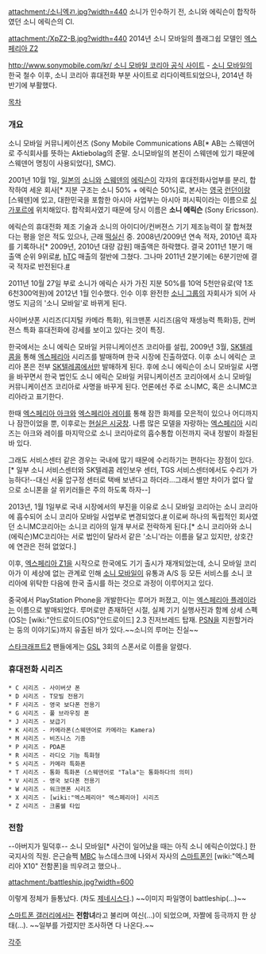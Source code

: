 attachment:/소니엑ㄺ.jpg?width=440
소니가 인수하기 전, 소니와 에릭슨이 합작하였던 소니 에릭슨의 CI.

attachment:/XpZ2-B.jpg?width=440
2014년 소니 모바일의 플래그쉽 모델인 [[엑스페리아 Z2]]

[[http://www.sonymobile.com/kr/ 소니 모바일 코리아 공식 사이트]] - [[소니 모바일]]의 한국 철수 이후, 소니 코리아 휴대전화 부분 사이트로 리다이렉트되었으나, 2014년 하반기에 부활했다.

[[목차]]

=== 개요 ===
소니 모바일 커뮤니케이션즈 (Sony Mobile Communications AB[* AB는 스웨덴어로 주식회사를 뜻하는 Aktiebolag의 준말. 소니모바일의 본진이 스웨덴에 있기 때문에 스웨덴어 명칭이 사용되었다], SMC).

2001년 10월 1일, [[일본]]의 [[소니]]와 [[스웨덴]]의 [[에릭슨]]이 각자의 휴대전화사업부를 분리, 합작하여 세운 회사[* 지분 구조는 소니 50% + 에릭슨 50%]로, 본사는 [[영국]] [[런던]]이랑 [스웨덴]에 있고, 대한민국을 포함한 아시아 사업부는 아시아 퍼시픽이라는 이름으로 [[싱가포르]]에 위치해있다. 합작회사였기 때문에 당시 이름은 '''소니 에릭슨''' (Sony Ericsson).

에릭슨의 휴대전화 제조 기술과 소니의 아이디어/컨버젼스 기기 제조능력이 잘 합쳐졌다는 평을 얻은 적도 있으나, 근래 [[떡실신]] 중. 2008년/2009년 연속 적자, 2010년 흑자를 기록하나[* 2009년, 2010년 대량 감원] 매출액은 하락했다. 결국 2011년 1분기 매출액 순위 9위로[http://www.etnews.co.kr/news/detail.html?id=201105090050&mc=m_014_00003 #], [[hTC]] 매출의 절반에 그쳤다. 그나마 2011년 2분기에는 6분기만에 결국 적자로 반전된다.[http://www.ddaily.co.kr/news/news_view.php?uid=80307 #]

2011년 10월 27일 부로 소니가 에릭슨 사가 가진 지분 50%를 10억 5천만유로(약 1조 6천300억원)에 2012년 1월 인수했다. 인수 이후 완전한 [[소니 그룹]]의 자회사가 되어 사명도 지금의 '소니 모바일'로 바뀌게 된다.

사이버샷폰 시리즈(디지털 카메라 특화), 워크맨폰 시리즈(음악 재생능력 특화)등, 컨버젼스 특화 휴대전화에 강세를 보이고 있다는 것이 특징. 

한국에서는 소니 에릭슨 모바일 커뮤니케이션즈 코리아를 설립, 2009년 3월, [[SK텔레콤]]을 통해 [[엑스페리아]] 시리즈를 발매하며 한국 시장에 진출하였다. 이후 소니 에릭슨 코리아 폰은 전부 [[SK텔레콤]]에서만 발매하게 된다. 후에 소니 에릭슨이 소니 모바일로 사명을 바꾸면서 한국 법인도 소니 에릭슨 모바일 커뮤니케이션즈 코리아에서 소니 모바일 커뮤니케이션즈 코리아로 사명을 바꾸게 된다. 언론에선 주로 소니MC, 혹은 소니MC코리아라고 표기한다.

한때 [[엑스페리아 아크]]와 [[엑스페리아 레이]]를 통해 잠깐 화제를 모은적이 있으나 어디까지나 잠깐이었을 뿐, 이후로는 [[현실은 시궁창]]. 나름 많은 모델을 자랑하는 [[엑스페리아]] 시리즈는 아크와 레이를 마지막으로 소니 코리아로의 흡수통합 이전까지 국내 정발이 좌절된 바 있다. 

그래도 서비스센터 같은 경우는 국내에 많기 때문에 수리하기는 편하다는 장점이 있다.[* 일부 소니 서비스센터와 SK텔레콤 레인보우 센터, TGS 서비스센터에서도 수리가 가능하다!--대신 서울 압구정 센터로 택배 보낸다고 하더라...그래서 별만 차이가 없다 앞으로 소니폰을 살 위키러들은 주의 하도록 하자--]

2013년, 1월 1일부로 국내 시장에서의 부진을 이유로 소니 모바일 코리아는 소니 코리아에 흡수되어 소니 코리아 모바일 사업부로 변경되었다.[http://view.asiae.co.kr/news/view.htm?idxno=2013010411230205004&nvr=Y #] 이로써 하나의 독립적인 회사였던 소니MC코리아는 소니코 리아의 일개 부서로 전락하게 된다.[* 소니 코리아와 소니(에릭슨)MC코리아는 서로 법인이 달라서 같은 '소니'라는 이름을 달고 있지만, 상호간에 연관은 전혀 없었다.]

이후, [[엑스페리아 Z1]]을 시작으로 한국에도 기기 출시가 재개되었는데, 소니 모바일 코리아가 이 세상에 없는 관계로 인해 [[소니 모바일]]이 유통과 A/S 등 모든 서비스를 소니 코리아에 위탁한 다음에 한국 출시를 하는 것으로 과정이 이루어지고 있다.

중국에서 PlayStation Phone을 개발한다는 루머가 퍼졌고, 이는 [[엑스페리아 플레이]]라는 이름으로 발매되었다. 루머로만 존재하던 시절, 실제 기기 실행사진과 함께 상세 스펙(OS는 [wiki:"안드로이드(OS)"안드로이드] 2.3 진저브레드 탑재. [[PSN]]을 지원할거라는 둥의 이야기도)까지 유출된 바가 있다.~~소니의 루머는 진실~~

[[스타크래프트2]] 팬들에게는 [[GSL]] 3회의 스폰서로 이름을 알렸다.

=== 휴대전화 시리즈 ===
 * C 시리즈 - 사이버샷 폰
 * D 시리즈 - T모빌 전용기
 * F 시리즈 - 영국 보다폰 전용기
 * G 시리즈 - 풀 브라우징 폰
 * J 시리즈 - 보급기
 * K 시리즈 - 카메라폰(스웨덴어로 카메라는 Kamera)
 * M 시리즈 - 비즈니스 기종
 * P 시리즈 - PDA폰
 * R 시리즈 - 라디오 기능 특화형
 * S 시리즈 - 카메라 특화폰
 * T 시리즈 - 통화 특화폰 (스웨덴어로 "Tala"는 통화하다의 의미)
 * V 시리즈 - 영국 보다폰 전용기
 * W 시리즈 - 워크맨폰 시리즈
 * X 시리즈 - [wiki:"엑스페리아" 엑스페리아] 시리즈
 * Z 시리즈 - 크롬쉘 타입

=== 전함 ===
--아버지가 밀덕후-- 소니 모바일[* 사건이 일어났을 때는 아직 소니 에릭슨이었다.] 한국지사의 직원. 은근슬쩍 [[MBC]] 뉴스데스크에 나와서 자사의 [[스마트폰]]인 [wiki:"엑스페리아 X10" 전함폰]을 띄우려고 했으나..

attachment:/battleship.jpg?width=600

이렇게 정체가 들통났다. (차도 [[제네시스]]다.)
~~이미지 파일명이 battleship(...)~~

[[스마트폰 갤러리]]에서는 '''전함녀'''라고 불리며 여신(…)이 되었으며, 자짤에 등극까지 한 상태(…). ~~일부를 가렸지만 조사하면 다 나온다.~~

[[각주]]
